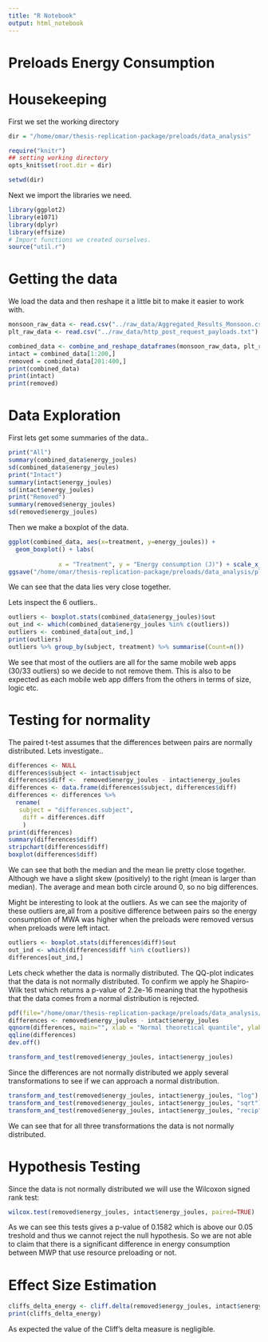 ```yaml
---
title: "R Notebook"
output: html_notebook
---
```

# Preloads Energy Consumption
# Housekeeping

First we set the working directory
```r
dir = "/home/omar/thesis-replication-package/preloads/data_analysis"
```

```r
require("knitr")
## setting working directory
opts_knit$set(root.dir = dir)
```

```r
setwd(dir)
```

Next we import the libraries we need.
```r
library(ggplot2)
library(e1071)
library(dplyr)
library(effsize)
# Import functions we created ourselves.
source("util.r")
```

# Getting the data
We load the data and then reshape it a little bit to make it easier to work with.
```r
monsoon_raw_data <- read.csv("../raw_data/Aggregated_Results_Monsoon.csv")
plt_raw_data <- read.csv("../raw_data/http_post_request_payloads.txt")

combined_data <- combine_and_reshape_dataframes(monsoon_raw_data, plt_raw_data, "noremovepreload")
intact = combined_data[1:200,]
removed = combined_data[201:400,]
print(combined_data)
print(intact)
print(removed)
```

# Data Exploration

First lets get some summaries of the data..
```r
print("All")
summary(combined_data$energy_joules)
sd(combined_data$energy_joules)
print("Intact")
summary(intact$energy_joules)
sd(intact$energy_joules)
print("Removed")
summary(removed$energy_joules)
sd(removed$energy_joules)
```
Then we make a boxplot of the data.
```r
ggplot(combined_data, aes(x=treatment, y=energy_joules)) + 
  geom_boxplot() + labs(
            
              x = "Treatment", y = "Energy consumption (J)") + scale_x_discrete(labels=c("Intact", "Removed"))
ggsave("/home/omar/thesis-replication-package/preloads/data_analysis/plots/box_plot_preloads_energy_consumption.pdf")
```
We can see that the data lies very close together.


Lets inspect the 6 outliers..
```r
outliers <- boxplot.stats(combined_data$energy_joules)$out
out_ind <- which(combined_data$energy_joules %in% c(outliers))
outliers <- combined_data[out_ind,]
print(outliers)
outliers %>% group_by(subject, treatment) %>% summarise(Count=n())
```
We see that most of the outliers are all for the same mobile web apps (30/33 outliers) so we decide to not remove them. This is also to be expected as each mobile web app differs from the others in terms of size, logic etc.

# Testing for normality
The paired t-test assumes that the differences between pairs are normally distributed. Lets investigate..
```r
differences <- NULL
differences$subject <- intact$subject
differences$diff <-  removed$energy_joules - intact$energy_joules
differences <- data.frame(differences$subject, differences$diff)
differences <- differences %>%
  rename(
   subject = "differences.subject",
    diff = differences.diff
    )
print(differences)
summary(differences$diff)
stripchart(differences$diff)
boxplot(differences$diff)
```
We can see that both the median and the mean lie pretty close together. Although we have a slight skew (positively) to the right (mean is larger than median). The average and mean both circle around 0, so no big differences.

Might be interesting to look at the outliers. As we can see the majority of these outliers are,all from a positive difference between pairs so the energy consumption of MWA was higher when the preloads were removed versus when preloads were left intact.

```r
outliers <- boxplot.stats(differences$diff)$out
out_ind <- which(differences$diff %in% c(outliers))
differences[out_ind,]
```


Lets check whether the data is normally distributed. The QQ-plot indicates that the data is not normally distributed. To confirm we apply he Shapiro-Wilk test which returns a p-value of  2.2e-16 meaning that the hypothesis that the data comes from a normal distribution is rejected. 

```r
pdf(file="/home/omar/thesis-replication-package/preloads/data_analysis/plots/qqplot_preloads_energy.pdf")
differences <- removed$energy_joules - intact$energy_joules
qqnorm(differences, main="", xlab = "Normal theoretical quantile", ylab="Energy consumption differences sample quantile (J)")
qqline(differences)
dev.off()
```

```r
transform_and_test(removed$energy_joules, intact$energy_joules)
```
Since the differences are not normally distributed we apply several transformations to see if we can approach a normal distribution.

```r
transform_and_test(removed$energy_joules, intact$energy_joules, "log")
transform_and_test(removed$energy_joules, intact$energy_joules, "sqrt")
transform_and_test(removed$energy_joules, intact$energy_joules, "recip")
```

We can see that for all three transformations the data is not normally distributed.

# Hypothesis Testing
Since the data is not normally distributed we  will use the Wilcoxon signed rank test:
```r
wilcox.test(removed$energy_joules, intact$energy_joules, paired=TRUE)
```
As we can see this tests gives a p-value of 0.1582 which is above our 0.05 treshold and thus we cannot reject the null hypothesis. So we are not able to claim that there is a significant difference in energy consumption between MWP that use resource preloading or not.

# Effect Size Estimation
```r
cliffs_delta_energy <- cliff.delta(removed$energy_joules, intact$energy_joules)
print(cliffs_delta_energy)
```
As expected the value of the Cliff's delta measure is negligible.





